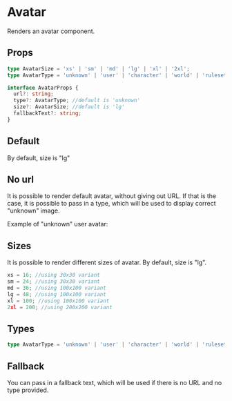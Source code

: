 
<Meta of={stories} />

# Avatar

Renders an avatar component.

## Props

```typescript
type AvatarSize = 'xs' | 'sm' | 'md' | 'lg' | 'xl' | '2xl';
type AvatarType = 'unknown' | 'user' | 'character' | 'world' | 'ruleset';

interface AvatarProps {
  url?: string;
  type?: AvatarType; //default is 'unknown'
  size?: AvatarSize; //default is 'lg'
  fallbackText?: string;
}
```

## Default

By default, size is "lg"

<Canvas>
  <Story of={stories.storyDefault} />
</Canvas>

## No url

It is possible to render default avatar, without giving out URL. If that is the case, it is possible to pass in a type, which will be used to display correct "unknown" image.

Example of "unknown" user avatar:

<Canvas>
  <Story of={stories.storyNoUrl} />
</Canvas>

## Sizes

It is possible to render different sizes of avatar. By default, size is "lg".

```typescript
xs = 16; //using 30x30 variant
sm = 24; //using 30x30 variant
md = 36; //using 100x100 variant
lg = 48; //using 100x100 variant
xl = 100; //using 100x100 variant
2xl = 200; //using 200x200 variant
```

<Canvas>
  <Avatar
    type="user"
    url="https://imagedelivery.net/zchNIWFramhipgMjPiGPQQ/c5fba38d-0447-4e06-b04e-96f59e4e2d00/public"
    size="xs"
  />
  <Avatar
    type="user"
    url="https://imagedelivery.net/zchNIWFramhipgMjPiGPQQ/c5fba38d-0447-4e06-b04e-96f59e4e2d00/public"
    size="sm"
  />
  <Avatar
    type="user"
    url="https://imagedelivery.net/zchNIWFramhipgMjPiGPQQ/c5fba38d-0447-4e06-b04e-96f59e4e2d00/public"
    size="md"
  />
  <Avatar
    type="user"
    url="https://imagedelivery.net/zchNIWFramhipgMjPiGPQQ/c5fba38d-0447-4e06-b04e-96f59e4e2d00/public"
    size="lg"
  />
  <Avatar
    type="user"
    url="https://imagedelivery.net/zchNIWFramhipgMjPiGPQQ/c5fba38d-0447-4e06-b04e-96f59e4e2d00/public"
    size="xl"
  />
  <Avatar
    type="user"
    url="https://imagedelivery.net/zchNIWFramhipgMjPiGPQQ/c5fba38d-0447-4e06-b04e-96f59e4e2d00/public"
    size="2xl"
  />
</Canvas>

## Types

```typescript
type AvatarType = 'unknown' | 'user' | 'character' | 'world' | 'ruleset';
```

<Canvas>
  <Avatar type="unknown" />
  <Avatar type="user" />
  <Avatar type="character" />
  <Avatar type="world" />
  <Avatar type="ruleset" />
</Canvas>

## Fallback

You can pass in a fallback text, which will be used if there is no URL and no type provided.

<Canvas>
  <Avatar type="unknown" fallbackText="MD" />
</Canvas>
